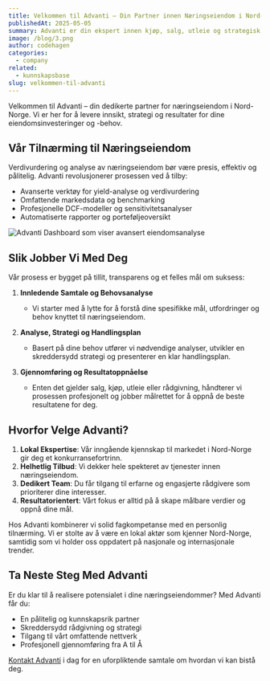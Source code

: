 ```yaml
---
title: Velkommen til Advanti – Din Partner innen Næringseiendom i Nord-Norge
publishedAt: 2025-05-05
summary: Advanti er din ekspert innen kjøp, salg, utleie og strategisk rådgivning for næringseiendom i Nord-Norge. Vi kombinerer lokal ekspertise med dyp fagkunnskap.
image: /blog/3.png
author: codehagen
categories:
  - company
related:
  - kunnskapsbase
slug: velkommen-til-advanti
---
```

Velkommen til Advanti – din dedikerte partner for næringseiendom i Nord-Norge. Vi er her for å levere innsikt, strategi og resultater for dine eiendomsinvesteringer og -behov.

## Vår Tilnærming til Næringseiendom

Verdivurdering og analyse av næringseiendom bør være presis, effektiv og pålitelig. Advanti revolusjonerer prosessen ved å tilby:

- Avanserte verktøy for yield-analyse og verdivurdering
- Omfattende markedsdata og benchmarking
- Profesjonelle DCF-modeller og sensitivitetsanalyser
- Automatiserte rapporter og porteføljeoversikt

<Image
  alt="Advanti Dashboard som viser avansert eiendomsanalyse"
  src="https://imagedelivery.net/r-6-yk-gGPtjfbIST9-8uA/de9cf569-f767-4d0c-7b3e-21605769be00/public"
  width={1607}
  height={946}
/>

## Slik Jobber Vi Med Deg

Vår prosess er bygget på tillit, transparens og et felles mål om suksess:

1.  **Innledende Samtale og Behovsanalyse**
    -   Vi starter med å lytte for å forstå dine spesifikke mål, utfordringer og behov knyttet til næringseiendom.

2.  **Analyse, Strategi og Handlingsplan**
    -   Basert på dine behov utfører vi nødvendige analyser, utvikler en skreddersydd strategi og presenterer en klar handlingsplan.

3.  **Gjennomføring og Resultatoppnåelse**
    -   Enten det gjelder salg, kjøp, utleie eller rådgivning, håndterer vi prosessen profesjonelt og jobber målrettet for å oppnå de beste resultatene for deg.

<Quote
  author="Erik Hansen"
  authorSrc="https://imagedelivery.net/r-6-yk-gGPtjfbIST9-8uA/author-sarah/public"
  title="Eiendomsinvestor"
  company="Nord-Norge Eiendom AS"
  companySrc="https://imagedelivery.net/r-6-yk-gGPtjfbIST9-8uA/oslo-logo/public"  
  text="Advanti forstod våre behov fra første stund og leverte enestående service og resultater. Deres lokale kunnskap er uvurderlig."
/>

## Hvorfor Velge Advanti?

1.  **Lokal Ekspertise**: Vår inngående kjennskap til markedet i Nord-Norge gir deg et konkurransefortrinn.
2.  **Helhetlig Tilbud**: Vi dekker hele spekteret av tjenester innen næringseiendom.
3.  **Dedikert Team**: Du får tilgang til erfarne og engasjerte rådgivere som prioriterer dine interesser.
4.  **Resultatorientert**: Vårt fokus er alltid på å skape målbare verdier og oppnå dine mål.

<Note variant="info">
  Hos Advanti kombinerer vi solid fagkompetanse med en personlig tilnærming. Vi er stolte av å være en lokal aktør som kjenner Nord-Norge, samtidig som vi holder oss oppdatert på nasjonale og internasjonale trender.
</Note>

## Ta Neste Steg Med Advanti

Er du klar til å realisere potensialet i dine næringseiendommer? Med Advanti får du:

-   En pålitelig og kunnskapsrik partner
-   Skreddersydd rådgivning og strategi
-   Tilgang til vårt omfattende nettverk
-   Profesjonell gjennomføring fra A til Å

[Kontakt Advanti](/kontakt) i dag for en uforpliktende samtale om hvordan vi kan bistå deg.

